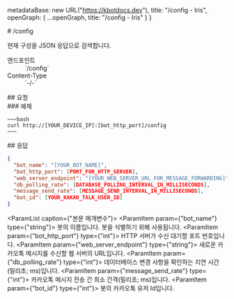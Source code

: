 
  metadataBase: new URL("https://kbotdocs.dev"),
  title: "/config - Iris",
  openGraph: {
    ...openGraph,
    title: "/config - Iris"
  }
}

<Section>
  # /config

  현재 구성을 JSON 응답으로 검색합니다.

  <Dl>
    <Dt>엔드포인트</Dt>
    <Dd>
      <Endpoint method={"POST"}>`/config`</Endpoint>
    </Dd>
    <Dt>Content-Type</Dt>
    <Dd>
      `-/-`
    </Dd>
  </Dl>
</Section>
<Section>
  ## 요청

  <Section>
    ### 예제

    ~~~bash
    curl http://[YOUR_DEVICE_IP]:[bot_http_port]/config
    ~~~
  </Section>
</Section>
<Section>
  ## 응답

  ~~~json
  {
    "bot_name": "[YOUR_BOT_NAME]",
    "bot_http_port": [PORT_FOR_HTTP_SERVER],
    "web_server_endpoint": "[YOUR_WEB_SERVER_URL_FOR_MESSAGE_FORWARDING]",
    "db_polling_rate": [DATABASE_POLLING_INTERVAL_IN_MILLISECONDS],
    "message_send_rate": [MESSAGE_SEND_INTERVAL_IN_MILLISECONDS],
    "bot_id": [YOUR_KAKAO_TALK_USER_ID]
  }
  ~~~

  <ParamList caption={"본문 매개변수"}>
    <ParamItem param={"bot_name"} type={"string"}>
      봇의 이름입니다. 봇을 식별하기 위해 사용됩니다.
    </ParamItem>
    <ParamItem param={"bot_http_port"} type={"int"}>
      HTTP 서버가 수신 대기할 포트 번호입니다.
    </ParamItem>
    <ParamItem param={"web_server_endpoint"} type={"string"}>
      새로운 카카오톡 메시지를 수신할 웹 서버의 URL입니다.
    </ParamItem>
    <ParamItem param={"db_polling_rate"} type={"int"}>
      데이터베이스 변경 사항을 확인하는 지연 시간(밀리초; ms)입니다.
    </ParamItem>
    <ParamItem param={"message_send_rate"} type={"int"}>
      카카오톡 메시지 전송 간 최소 간격(밀리초; ms)입니다.
    </ParamItem>
    <ParamItem param={"bot_id"} type={"int"}>
      봇의 카카오톡 유저 Id입니다.
    </ParamItem>
  </ParamList>
</Section>